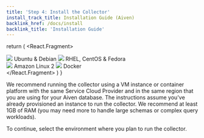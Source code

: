 ```yaml
---
title: 'Step 4: Install the Collector'
install_track_title: Installation Guide (Aiven)
backlink_href: /docs/install
backlink_title: 'Installation Guide'
---
```




  return (
    <React.Fragment>
      <div className={styles.installChoice}>
        <Link className={styles.installChoiceStep} to="04_install_the_collector_package">
          <img src={imgLogoUbuntu} />
          Ubuntu &amp; Debian
        </Link>
        <Link className={styles.installChoiceStep} to="04_install_the_collector_package">
          <img src={imgLogoRedhat} />
          RHEL, CentOS &amp; Fedora
        </Link>
      </div>
      <div className={styles.installChoice}>
        <Link
          className={styles.installChoiceStep}
          to="04_install_the_collector_package"
        >
          <img src={imgLogoAL2} />
          Amazon Linux 2
        </Link>
        <Link
          className={styles.installChoiceStep}
          to="04_install_the_collector_docker"
        >
          <img src={imgLogoDocker} />
          Docker
        </Link>
      </div>
    </React.Fragment>
  )
}

We recommend running the collector using a VM instance or container platform
with the same Service Cloud Provider and in the same region that you are using
for your Aiven database. The instructions assume you've already provisioned an
instance to run the collector. We recommend at least 1GB of RAM (you may need
more to handle large schemas or complex query workloads).

To continue, select the environment where you plan to run the collector.

<SelectCollectorPlatform />
